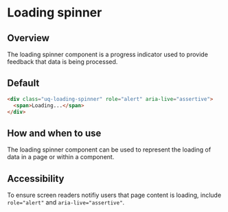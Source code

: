 
# Loading spinner

## Overview

The loading spinner component is a progress indicator used to provide feedback that data is being processed.

## Default

<Canvas withSource="none">
  <Story id="components-loading-spinner--loading-spinner" />
</Canvas>

```html
<div class="uq-loading-spinner" role="alert" aria-live="assertive">
  <span>Loading...</span>
</div>
```

## How and when to use

The loading spinner component can be used to represent the loading of data in a page or within a component.

## Accessibility

To ensure screen readers notifiy users that page content is loading, include `role="alert"` and `aria-live="assertive"`.